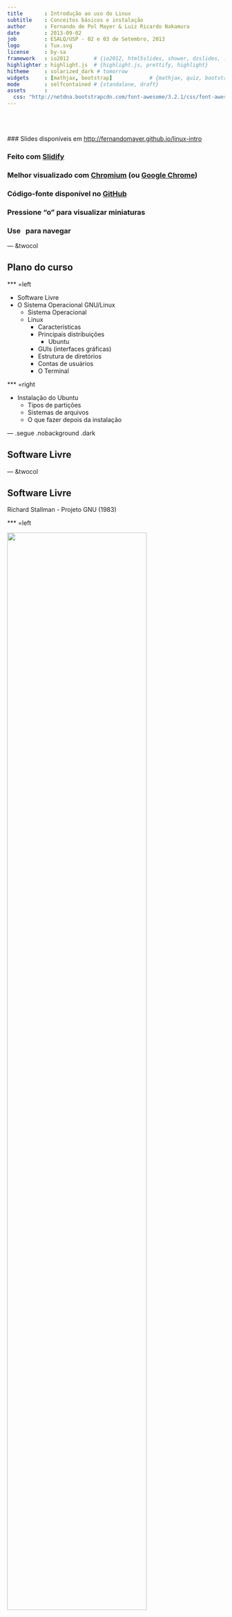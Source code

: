 ```yaml
---
title       : Introdução ao uso do Linux
subtitle    : Conceitos básicos e instalação
author      : Fernando de Pol Mayer & Luiz Ricardo Nakamura
date        : 2013-09-02
job         : ESALQ/USP - 02 e 03 de Setembro, 2013
logo        : Tux.svg
license     : by-sa
framework   : io2012        # {io2012, html5slides, shower, dzslides, ...}
highlighter : highlight.js  # {highlight.js, prettify, highlight}
hitheme     : solarized_dark # tomorrow
widgets     : [mathjax, bootstrap]            # {mathjax, quiz, bootstrap}
mode        : selfcontained # {standalone, draft}
assets      :
  css: "http://netdna.bootstrapcdn.com/font-awesome/3.2.1/css/font-awesome.css"
---
```


<!-- Algumas modificacoes necessarias enquanto o codigo do Slidify esta -->
<!-- em desenvolvimento -->
<!-- Para as marcacoes funcionarem -->
<style>
strong {
	font-weight: bold;
}
em {
	font-style: italic
}
</style>
<!-- FIM -->

<br><br><br>
### Slides disponíveis em [http://fernandomayer.github.io/linux-intro]()

### Feito com [Slidify](http://slidify.org)

### Melhor visualizado com [Chromium](http://www.chromium.org) (ou [Google Chrome](https://www.google.com/chrome))

### Código-fonte disponível no [GitHub](https://github.com/fernandomayer/linux-intro/tree/gh-pages)

### Pressione "o" para visualizar miniaturas

### Use <i class="icon-arrow-left"> &nbsp; </i><i class="icon-arrow-right"></i> para navegar

--- &twocol

## Plano do curso

*** =left

- Software Livre
- O Sistema Operacional GNU/Linux
	- Sistema Operacional
	- Linux
		- Características
		- Principais distribuições
			- Ubuntu
		- GUIs (interfaces gráficas)
		- Estrutura de diretórios
		- Contas de usuários
		- O Terminal

*** =right

- Instalação do Ubuntu
	- Tipos de partições
	- Sistemas de arquivos
	- O que fazer depois da instalação

--- .segue .nobackground .dark

## Software Livre

--- &twocol

## Software Livre

Richard Stallman - Projeto GNU (1983)

*** =left

<div class="centered">
<img src="assets/img/RMS.jpeg" width=80%/>
</div>

*** =right

<div class="centered">
<img src="assets/img/GNU.png" width=80%/>
</div>

--- &twocol

## Software Livre

Linus Torvalds - Linux (1991)

*** =left

<div class="centered">
<img src="assets/img/LT.jpeg" width=60%/>
</div>

*** =right

<div class="centered">
<img src="assets/img/Tux.svg" width=60%/>
</div>

--- &twocol

<br><br><br>
<center>
## GNU + Linux = GNU/Linux
</center>
<br><br>
*** =left

<div class="centered">
<img src="assets/img/GNU.png" width=60%/>
</div>

*** =right

<div class="centered">
<img src="assets/img/Tux.svg" width=60%/>
</div>

---

## Software Livre

### O que é software livre?

- Software que pode ser utilizado, estudado e modificado sem
    restrições
- Pode ser copiado e redistribuido (modificado ou não)
- A redistribuição tem uma única restrição: assegurar que os
    receptores tenham a mesma liberdade
- Para isso é necessário que os desenvolvedores (ou modificadores)
    disponibilizem o **código fonte**!

--- .segue bg:red

<i class="icon-unlock icon-4x pull-left icon-muted"></i>

<br><br><br>
## Atenção!
<br>
## Não confundir software **livre** com software **grátis**
<br>
## Livre como em “liberdade de expressão”, não grátis como “cerveja grátis”


---

## Software Livre

### Um software só é considerado livre quando é possível ter as 4 liberdades

0. Liberdade para usar o programa para qualquer propósito
1. Liberdade para estudar como o programa funciona, e modificá-lo para
    sua necessidade
2. Liberdade para redistribuir cópias (e ajudar o seu vizinho)
3. Liberdade para aprimorar o programa, e redistribuí-lo para que todos
    se beneficiem

---

## Software Livre

### Licenças livres

- GNU General Public License (GPL)
- BSD License
- Mozilla Public License
- MIT License
- Apache License

---

## Software Livre

### Exemplos de software livre que você já usa

- R!
- OpenOffice
- Firefox, Thunderbird
- Google Chrome (no Linux é Chromium)
- $\LaTeX$

---

## Software Livre

### Repositórios de software livre

- GitHub [http://github.com](http://github.com)
- SourceForge [http://sourceforge.net](http://sourceforge.net)
- Google Code [http://code.google.com](http://code.google.com)

---

## Software Livre

### Quem usa software livre?

- Academia
- Indústria
- Governo
    - [http://www.softwarelivre.gov.br](http://www.softwarelivre.gov.br)
    - [http://www.softwarepublico.gov.br](http://www.softwarepublico.gov.br)
    - [https://www.serpro.gov.br](https://www.serpro.gov.br)

--- .segue bg:green
<br>
## Você!
<br>
## A internet e a WWW surgiram do mesmo movimento e princípios do software livre
<br>
## Hoje em dia a grande maioria dos sites usa o servidor Apache e banco de dados POSTGRES para funcionar

---

## Software Livre

### Vantagens do software livre

- Projetos colaborativos: pessoas com experiências e visões diferentes
    contribuem para o benefício comum
- Segurança: *Given enough eyeballs, all bugs are shallow*
- Qualidade: o que é melhor, 12 ou 1M desenvolvedores?
- Sem “caixa preta”: transparência
- Flexibilidade: você decide o que usar e quando usar
- E **também** é de graça!

---

## Software Livre

### Porque devo me importar?

- Por todas as vantagens acima
- Como cientistas
    - Devemos ser transparentes em nossas pesquisas
    - Temos que reportar aquilo que estamos fazendo
    - Temos que provar os resultados que obtemos
    - Nossa pesquisa tem que ser **reproduzível**

---

## Software Livre

### Ciência (Estatística) aberta

Um exemplo: [FOAS](http://www.foastat.org)
<br>
<div class="centered">
<img src="assets/img/foas.png" width=80%/>
</div>

--- .segue .nobackground .dark

## O Sistema Operacional GNU/Linux

--- #myslide

<script>
$('#myslide').on('slideenter', function(){
  $(this).find('article')
    .append('<iframe width="640" height="360" src="//www.youtube.com/embed/yVpbFMhOAwE?rel=0" frameborder="0" allowfullscreen></iframe>')
});
$('#myslide').on('slideleave', function(){
  $(this).find('iframe').remove();
});
</script>

---

## Sistema Operacional

- É um conjunto de programas que fazem a interface entre o usuário e o
  *hardware*
- Sua principal função é o gerenciamento de recursos e periféricos,
  interpretação de mensagens e execução de programas
- Um SO pode ser dividido em duas partes:
	- **Núcleo** ou **kernel** desempenha as funções vitais do sistema
        (baixo-nível) $\rightarrow$ **Linux**
	- **Concha** ou **Shell** é a interface entre o usuário e o
        kernel. Pode ser em um formato "cru" como a linha de comando ou
        mais amigável com janelas gráficas $\rightarrow$ **GNU**
- O conjunto de kernel Linux e dos programas GNU é o sistema operacional
  que chamamos de **GNU/Linux** (ou simplesmente Linux)


---

## Linux

<!-- ### Histórico -->
<!-- - **1969-1973** Ken Thompson e Dennis Ritchie (Bell Labs) $\rightarrow$ -->
<!--     Unix (fechado e caro) -->
<!-- - **1987** Andrew Stuart Tanenbaum $\rightarrow$ Minix (aberto) -->
<!-- - **1991** Linux Torvals $\rightarrow$ Linux -->

### Principais características

- Livre e desenvolvido voluntariamente por programadores experientes,
  hackers, e contribuidores espalhados ao redor do mundo
- Convive pacificamente com outros sistemas operacionais no mesmo
  computador (embora não seja a melhor opção...)
- Multitarefa e multiusuário
- Modular: carrega apenas o necessário e libera memória após a
  utilização
- Não há a necessidade de reiniciar o sistema após a modificar alguma
  configuração ou instalar programas (apenas na atualização de kernel)

---

## Linux

### Principais características

- Roda confortavelmente em sistemas de baixo desempenho (processadores
  antigos, pouca memória RAM)
- **Não é vulnerável à vírus!** Devido à separação de privilégios clara
    entre usuário e administrador, vírus possuem uma ação muito
    limitada, por isso são inúteis. (Esqueça o anti-vírus!)
- Suporte completo e nativo a diversos dispositivos de comunicação (USB,
  Bluetooth, ...)
	  - Raramente serão necessários drivers externos (com excessão de
        tecnologias muito novas)
- Os sistemas de arquivos usados pelo GNU/Linux (Ext3, reiserfs, ...)
  organizam os arquivos de forma inteligente evitando a
  **fragmentação**, tornando um poderoso sistema para aplicações
  exigentes e gravações intensivas. (Esqueça o desfragmentador!)

---

## Linux

### Distribuições do Linux

- Devido à sua liberdade, um grupo de pessoas, empresa ou
  organização pode decidir distribuir uma versão do Linux com diferentes
  características
	  - Facilidade de uso
	  - Foco em desempenho
	  - Agrupar programas de interesse (programação, edição gráfica,
        ...)
- Cada **distribuição** tem uma característica própria como o sistema de
  instalação, objetivo, ..., embora todas apresentem a mesma estrutura
  básica do Linux


---

### Distribuições do Linux

Veja [Distrowatch](http://distrowatch.com)

<div class="centered">
<img src="assets/img/linux_grafico.jpg" width=80%/>
</div>


--- .segue .nobackground .dark

## Ubuntu

---

## Ubuntu

### Origem

- Termo Africano para "humanidade para os outros"
- Uma distribuição Linux baseada na simplicidade, usabilidade e fácil
  instalação
- Baseado na distribuição **Debian**, e patrocinada pela empresa Canonical
- Hoje é mantida pela (ampla) comunidade, apoiada pela Canonical

---

## Ubuntu

### Características

- Novas versões lançadas a cada 6 meses (em maio e outubro)
	- Suporte (atualizações) mantido por 9 meses nas versões normais, e
      por 5 anos nas versões LTS (Long Term Support)
- Central de programas com mais de 40000 pacotes disponíveis (incluindo
  R, $\LaTeX$, $\ldots$)
- Funciona "Live": através de um pen-drive ou DVD, sem necessidade de
  instalação
- Diversos "sabores":
	- [Edubuntu](http://www.edubuntu.org)
	- [Xubuntu](http://www.xubuntu.org)
	- [Ubuntu GNOME](http://ubuntugnome.org)
	- [Ubuntu Studio](http://ubuntustudio.org)

---

## Linux

### GUIs (Graphical User Interface)

Diversas cascas (*shell*) existem para o Linux. Algumas das principais
são:
- [Gnome](http://www.gnome.org)
- [KDE](http://www.kde.org)
- [XFCE](http://www.xfce.org)
- [Unity](https://unity.ubuntu.com)

Além, é claro, do **terminal**, onde você possui uma interação mais
"direta" com o kernel (veremos adiante).

Aqui você também tem a opção de escolha!

--- .segue .nobackgroun bg:brown

<br>
## Conheça o Ubuntu 12.04 LTS e sua interface Unity
<br><br><br><br>
<center>
<i class="icon-arrow-down icon-4x icon-muted"></i>
</center>

---

### Procure, abra e mexa:

- Firefox (entre em [http://fernandomayer.github.io/linux-intro](http://fernandomayer.github.io/linux-intro))
- LibreOffice Writer
- LibreOffice Calc
- gedit
- TeXMaker
- Nautilus
- R (ver link para RStudio Server)

---

## Linux

### Estrutura básica de diretórios

**O mais importante:** no Linux os diretórios são separados por `/` e
  não por `\` como no Windows
- Além disso, uma `/` (barra sozinha) tem um significado especial: é a
  **raíz de todo o sistema**, ou seja, todos os diretórios começam a
  partir dela.

Alguns dos principais diretórios são:
- `/bin`: arquivos executáveis de programas
- `/boot`: arquivos de inicialização do sistema
- `/etc`: arquivos de configuração
- `/usr`: arquivos de programas (a maior parte)
- `/home`: arquivos pessoais do usuário

---

### Estrutura básica de diretórios

<div class="centered">
<img src="assets/img/fhs.jpg" width=70%/>
</div>

--- .segue bg:green

<i class="icon-home icon-4x pull-left icon-muted"></i>

<br><br><br><br><br><br><br>
## Não há lugar como o nosso `/home`

--- 

## Linux

### O diretório `/home`

- O único diretório que você terá acesso (permissão de leitura e
  gravação) como usuário comum
- Cada usuário (em um mesmo computador) possui seu diretório no `/home`,
  completamente independente um do outro
	  - `/home/fernando`
	  - `/home/nakamura`
- Cada usuário possui um nome e uma senha para login
- Arquivos de configuração pessoais ficam sempre em `/home/usuario`

---

## Linux

### Contas de usuários

- Um conceito fundamental no Linux é a distinção clara entre usuário
  comum e o usuário `root`, ou o **super-usuário**
- O usuário `root` é único, e ocupa o posto mais alto na hierarquia de
  permissões (pode fazer tudo!)
- Os usuários comuns (no plural) possuem ações limitadas (por exemplo,
  não podem instalar programas) e acesso apenas ao `/home`
- Para um (ou mais) usuários pode ser atribuído os privilégios do `root`
  $\rightarrow$ são os **sudoers** (este é o padrão adotado pelo Ubuntu)

<div class="alert alert-info">
 <p>Esse é um dos motivos da grande segurança proporcionada pela Linux!</p>
</div>

---

### A fisionomia dos super-usuários

<div class="centered">
<img src="assets/img/super-users.jpg" width=80%/>
</div>

--- .segue .nobackground .dark

## <i class="icon-terminal icon-muted"></i> O Terminal 

---

## Linux

### Terminal

- O terminal (ou *shell*) é um interpretador de comandos que permite a
  interação entre o usuário e o sistema de uma forma mais direta

<div class="centered">
<img src="assets/img/kernel.png"/>
</div>


---

## Linux

### Terminal

- O terminal padrão do Linux é o `Bash`, mas existem outros (`sh`,
  `zsh`, ...)
- Um terminal pode ser:
	- **Interativo**: comandos são digitados e imediatamente executados
	- **Não interativo**: comandos são organizados em um *script* e
        depois executados (*shell script*)
- Um terminal pode ser aberto como um programa comum na interface (GUI)
  do Linux
- Ou, sem interface gráfica através dos comandos `<Ctrl><Alt><F1>`
	- Do `<F1>` ao `<F6>` são terminais independentes
	- A interface gráfica fica no `<F7>`

---

## Linux

### Abra um terminal (na GUI):

```bash
aluno@lce:~$
```
- Tudo que está antes de `:` é o usuário logado (`aluno`) e o nome da
  máquina (`lce`)
- Depois de `:` fica o diretório atual
	- O símbolo `~` é um atalho (*alias*) para `/home/usuario`
- Veja:
	- `pwd` mostra o diretório atual
	- `ls` lista os diretórios e arquivos presentes no diretório atual
	- `whoami` (em caso de dúvida existencial...)

---

## Linux

### Terminal

- Em caso de dúvida sobre como funciona um comando ou sua utilidade,
  abra a página de ajuda com o `man`. Por exemplo,

```bash
aluno@lce:~$ man ls
```
- Navegue com as setas e aperte `q` para sair e voltar ao terminal
- Muitas opções podem ser passadas a um comando, sempre precedidas de
  `-`, e com um espaço. Por exemplo

```bash
aluno@lce:~$ ls -l
```
- A opção (*flag*) `-l` faz com que a saída do `ls` seja em formato de
  lista

---

## Linux

### Terminal

Mais opções podem ser passadas ao mesmo tempo. Por exemplo

```bash
aluno@lce:~$ ls -lah
```
Estas três opções juntas fazem com que o `ls`:
- Retorne uma lista `l`
- Mostre os arquivos ocultos `a` (ou `--all`)
- Mostre os tamanhos dos arquivos em formato para humanos `h`

--- bg:red

## Importante!

### Arquivos ocultos

- Um arquivo (ou diretório) oculto no Linux é simplesmente um arquivo que
	contém um ponto (`.`) na frente do nome.
- Por exemplo:
	- `arquivo.txt` é um arquivo normal
	- `.arquivo.txt` é um arquivo oculto
- Normalmente são utilizados para arquivos de configuração
- No Nautilus, aperte `<Ctrl><h>` para habilitar/desabilitar a
  visualização destes arquivos

---

## Linux

### Terminal

A saída do comando `ls -lah` mostra uma série de resultados
interessantes. Por exemplo:

```bash
fernando@kirk:~$ ls -lah
total 11M
drwxr-xr-x 42 fernando fernando 4,0K Ago 30 15:24 .
drwxr-xr-x  4 root     root     4,0K Jul 25 22:59 ..
drwx------  3 fernando fernando 4,0K Ago 30 12:37 .dropbox
drwx------ 31 fernando fernando 4,0K Ago 30 12:37 Dropbox
drwxr-xr-x 13 fernando fernando 4,0K Ago 27 22:29 Music
-rw-rw-r--  1 fernando fernando   47 Jul 26 04:12 .Renviron
-rw-rw-r--  1 fernando fernando  780 Ago 22 14:23 .Rprofile
drwxrwxr-x  9 fernando fernando 4,0K Ago  6 14:08 Ubuntu One
drwxr-xr-x  4 fernando fernando 4,0K Ago 28 00:58 Videos
```

---

## Linux

### Terminal

De trás pra frente temos

- O nome do arquivo ou diretório
	- Um ponto `.` significa **este diretório**
	- Dois pontos `..` representa o **diretório acima**
- A data de última modificação
- O tamanho do arquivo, em Kb, MB ou GB (porque usamos a opção `h`)
- O dono (usuário) do arquivo/diretório e o grupo ao qual pertence
	- Normalmente um usuário pertence à vários grupos que dão acesso à
      arquivos comuns (não iremos nos aprofundar em permissões de
      grupos)
- O número de arquivos contidos em um diretório (para arquivos será
  sempre 1)
- As permissões de acesso

---

## Linux

### Permissões

A primeira coluna mostra as permissões para cada arquivo/diretório, e
funciona assim:

<div class="centered">
<img src="assets/img/perms.png"/>
</div>
<br>

- O primeiro *string* mostra se é um diretório `d` ou um arquivo comum
  `-`
- Os outros 9 caracteres são divididos em três grupos, referente às
  permissões de usuário (dono), do grupo, e demais usuários

---

## Linux

### Permissões

As permissões para o usuário, grupo e demais podem ser

Caracter | Permissão
---------|----------
`r`      | Permissão de leitura (*read*)
`w`      | Permissão de escrita (*write*)
`x`      | Permissão de execução (*execute*)
`-`      | Permissão desabilitada

---

## Linux

### Permissões

Dessa forma,

```bash
drwxr-xr-x 13 fernando fernando 4,0K Ago 27 22:29 Music
-rw-rw-r--  1 fernando fernando  780 Ago 22 14:23 .Rprofile
```

- `Music` é um diretório (`d`), do usuário `fernando`, do grupo
  `fernando`
	  - O dono possui permissão de gravação, escrita e execução (`rwx`)
	  - O grupo e os demais possuem permissão de leitura e execução (`r-x`)
- `.Rprofile` é um arquivo comum (`-`) (e oculto!)
      - O dono e o grupo possuem permissão de leitura e gravação (`rw-`)
	  - Os demais possuem permissão de leitura apenas (`r--`)

---

## Linux

### Terminal

Para mudar de diretório, use o comando `cd` (*change directory*)

```bash
aluno@lce:~$ cd Documentos
aluno@lce:~/Documentos$
```

Note que `Documentos` é um diretório que está em `/home/aluno`. Como
você já está em `/home/aluno` não é necessário especificar todo o
caminho novamente, mas esse comando é equivalente a

```bash
aluno@lce:~$ cd /home/aluno/Documentos
```
Ou

```bash
aluno@lce:~$ cd ~/Documentos
```

---

### Tente a seguinte sequência de comandos:

Um `#` é um comentário

```bash
cd /
pwd
ls
cd /home
pwd
ls
cd /usr
pwd
ls
cd # O que acontece aqui?
pwd
ls
cd ~ # E aqui?
pwd
ls
```

---

### Agora veja

```bash
aluno@lce:~$ cd Documentos
aluno@lce:~/Documentos$ pwd
/home/aluno/Documentos
aluno@lce:~/Documentos$ cd ..
aluno@lce:~$ pwd
/home/aluno
aluno@lce:~$ cd -
aluno@lce:~/Documentos$ pwd
/home/aluno/Documentos
```
<br>
- `cd ..` volta um diretório acima (lembra do `..` no `ls -lah`?)
- `cd -` volta para o último diretório visitado

---

## Linux

### Terminal

Para **criar** um diretório, use o comando `mkdir` (*make directory*)

```bash
aluno@lce:~$ ls
aluno@lce:~$ mkdir curso_linux
aluno@lce:~$ ls
aluno@lce:~$ cd curso_linux
aluno@lce:~/curso_linux$ ls
```

---

## Importante!

### Nomes de comandos e diretórios

- Os nomes de comandos são *case-sensitive*, ou seja

<center>
`ls` $\neq$ `Ls` $\neq$ `LS`
</center>

- Os nomes de diretórios e arquivos são *case-sensitive*, portanto

<center>
`curso_linux` $\neq$ `Curso_linux` $\neq$ `Curso_Linux` $\neq$ `CURSO_LINUX`
</center>

- Note que você pode ter o mesmo nome de diretório capitalizado
  diferente em um mesmo lugar, mas serão independentes

- Os nomes de diretórios e arquivos *podem* conter espaços (ex.: `curso
  linux`), mas você realmente não vai querer fazer isso
  <i class="icon-smile"></i>

- Use o `<Tab>` para autocompletar comandos e nomes de arquivos/diretórios!

---

## Linux

### Terminal

Para **remover** um diretório, use o comando `rm` (*remove*)

```bash
aluno@lce:~$ rm -r curso_linux
aluno@lce:~$ ls
```

- A opção `-r` é necessária para remover recursivamente um diretório
- Se o diretório estiver vazio, podemos usar apenas `rmdir curso_linux`

<div class="alert alert-info">
 <p>Cuidado! Remover pelo terminal não tem volta!</p>
</div>

---

## Linux

### Terminal

Para **criar** um arquivo de texto, podemos usar o gedit

```bash
aluno@lce:~$ mkdir curso_linux
aluno@lce:~$ cd curso_linux/
aluno@lce:~/curso_linux$ ls
aluno@lce:~/curso_linux$ gedit arquivo.txt &
```
- Escreva alguma coisa, salve e feche o programa
- Note o `&` no final do comando: ele serve para executar e retornar
  para a linha de comando (caso contrário, o terminal ficaria "ocupado")
<div class="alert alert-info">
 <p>O comando `gedit` também pode ser usado para **abrir** arquivos de
  texto já existentes</p>
</div>

---

## Linux

### Terminal

Para **copiar** um arquivo usamos o `cp` (*copy-paste*) que tem a
seguinte sintaxe

```bash
cp <arquivo original> <arquivo cópia>
```
Por exemplo, para copiar `arquivo.txt` de `/home/aluno/curso_linux` para
`/home/aluno/Documentos`

```bash
aluno@lce:~/curso_linux$ cp arquivo.txt /home/aluno/Documentos
```
Note que qualquer um destes comandos faria a mesma coisa

```bash
cp arquivo.txt ~/Documentos
cp arquivo.txt ../Documentos
```

---

## Linux

### Terminal

Para copiar um arquivo de um diretório para o atual, por exemplo

```bash
aluno@lce:~/curso_linux$ cd ../Documentos
aluno@lce:~/Documentos$ cp ~/curso_linux/arquivo.txt .
```
- Note que o ponto `.` no final representa o diretório atual

Para copiar **todos** os arquivos de um diretório para outro

```bash
aluno@lce:~/Documentos$ cd
aluno@lce:~$ cp curso_linux/* Downloads
```
- O asterisco `*` dentro de um diretório significa "tudo" que estiver
  dentro dele

---

## Linux

### Terminal

Para **mover** um arquivo entre diretórios usamos o `mv` (*move*), que
possui a mesma sintaxe e funciona da mesma forma que o `cp`. Por exemplo

```bash
aluno@lce:~$ mv curso_linux/arquivo.txt .
```
O comando `mv` também serve para **renomear** um arquivo, se for
aplicado no mesmo diretório. Por exemplo, para renomear `arquivo.txt`
para `arquivo_curso.txt`

```bash
aluno@lce:~$ mv arquivo.txt arquivo_curso.txt
```

---

## Linux

### Terminal

Para **remover** um arquivo qualquer, usamos o `rm` novamente

```bash
aluno@lce:~$ rm arquivo_curso.txt
```

Para remover todos os arquivos de um diretório, mas sem remover o
diretório em si também usamos o `*`

```bash
aluno@lce:~$ rm curso_linux/*
```
<div class="alert alert-info">
<p>Novamente cuidado! O rm vai remover tudo sem nenhum aviso e sem
 possibilidade de restauração!</p>
</div>

---

## Linux

### Alguns comandos úteis para arquivos de texto

```bash
# mostra o tipo de arquivo, codificação de carecteres, ...
aluno@lce:~$ file arquivo.txt 
# imprime na tela todo o conteúdo do arquivo
aluno@lce:~$ cat arquivo.txt 
# imprime as 10 primeiras linhas
aluno@lce:~$ head arquivo.txt 
# imprime as 10 últimas linhas
aluno@lce:~$ tail arquivo.txt 
```

---

## Exercícios

1. Visite os seguintes diretórios, utilizando o comando `cd`, use `pwd`
para conferir o local e `ls` para listar o conteúdo
	- `/home`, `/proc`, `/boot`, `/usr/bin`
2. Em `/home/aluno` crie um diretório com seu nome e
	1. Entre nesse diretório e crie um novo diretório chamado
      `curso_linux`
	2. Crie um arquivo de texto (`teste.txt`) com algum conteúdo
	- Crie outro arquivo de texto oculto (`.oculto.txt`)
	- Copie `teste.txt` para o seu diretório `curso_linux`
	- Copie `teste.txt` para o diretório `~/Documentos`
	- Renomeie `teste.txt` para `delete.txt`
	- Mova `delete.txt` para o diretório `curso_linux`
	- Remova o diretório `curso_linux`
	- O que sobrou no diretório com seu nome?

---

## Desafio

### Baixar e instalar o Rgedit plugin

1. Baixar o código fonte em [http://rgedit.sourceforge.net](http://rgedit.sourceforge.net)
2. Descompactar o arquivo pelo terminal
	- Dica: `tar -jxvf <arquivo.tar.bz2>`
3. Entre no diretório descompactado
4. Abra o `ReadMe.txt` no `gedit` e leia as instruções
	- Dica: você está usando o gedit3 (verifique a versão pelo menu
      do prórpio programa)
5. Abra o gedit, habilite o plugin (conforme descrito no `ReadMe.txt`) e
   tente rodar algum comando do R

>- Você está usando uma conta de usuário comum (`aluno`). Porque então
	conseguiu instalar alguma coisa no sistema??

--- .segue .nobackground .dark

## Instalação do Ubuntu

---

## Antes:

### Faça um backup dos seus dados!

### Se você planeja instalar lado-a-lado com o Windows, terá que fazer a desfragmentação da partição

### Baixar a última versão do Ubuntu (13.04 codinome Raring Ringtail)

- Entre em [http://ubuntu.c3sl.ufpr.br/releases/raring](http://ubuntu.c3sl.ufpr.br/releases/raring)
	  - Escolha a versão 32 bits para computadores antigos (com menos de
        3 GB de RAM)
	  - Escolha a versão 64 bits para computadores mais novos (com
        Windows 8 ou com mais de 3 GB de RAM)
- Gravar a imagem (`iso`) em um DVD ou criar um pen-drive

---

### Criando um pen-drive de inicialização

- Iniciar o sistema por um pen-drive é mais rápido do que pelo DVD
- Se for usar o Windows, é necessário baixar e instalar o
  [Universal USB Installer](http://www.pendrivelinux.com/universal-usb-installer-easy-as-1-2-3/)
	  - Siga as instruções do
        [site do Ubuntu](http://www.ubuntu.com/download/desktop/create-a-usb-stick-on-windows)
- Se estiver usando um computador do Lab no Linux, abra o "Criador de
  discos de inicialização" ou `usb-creator` (já instalado)

### Para iniciar a instalação

- Insira o pen-drive ou DVD, reinicie e espera até carregar o sistema
	- Caso não entre, reinicie novamente e durante a inicialização
      aperte `F12` ou `Esc` para escolher o dispositivo de inicialização

---

### Mas, antes de entrar na Matrix ...

<div class="centered">
<img src="assets/img/3d-matrix.jpg" width=70%/>
</div>

---

## Tipos de partições

O particionamento de disco é o ato de dividir um disco rígido em
múltiplas unidades, ou **partições**, fazendo com que cada unidade seja
tratada como um disco. Isto é o que possibilita que vários
sistemas operacionais sejam instalados em um mesmo disco. As partições
podem ser

- **Primárias**: deve haver pelo menos uma, e no máximo quatro partições
    primárias em um disco
- **Estendidas**: só pode haver uma partição estendida, que é tratada
    como uma partição primária. Serve para abrigar outras partições do
    tipo lógicas
- **Lógicas**: são as partições que residem dentro das estendidas. Devem
    existir pelo menos uma e no máximo 12 partições lógicas dentro de
    uma estendida

---

## Tipos de partições

No Linux, as partições estão localizadas no `/dev/sda` (se houver mais
de um disco será `/dev/sdb`, ...):

- `/dev/sda1` até `/dev/sda4` são reservados para partições primárias
- `/dev/sda5` até `/dev/sda16` são reservados para as partições lógicas

> Note que uma partição estendida ocupa o lugar de uma primária

Dessa forma, se um disco possui 1 partição primária, 1 estendida, e
3 lógicas:

- `/dev/sda1` $\rightarrow$ primária
- `/dev/sda2` $\rightarrow$ estendida
	- `/dev/sda5` $\rightarrow$ lógica
	- `/dev/sda6` $\rightarrow$ lógica
	- `/dev/sda7` $\rightarrow$ lógica

---

## Tipos de partições

### A partição SWAP

- A SWAP é um tipo especial de partição no Linux
- O Linux divide a memória RAM em "pedaços" de memória, chamados de
*páginas*
- Quando a memória RAM fica lotada com estas páginas, o sistema usa este
  espaço no disco rígido (a SWAP) para armazenar este excesso de páginas
  ("paginação")
- Isso faz com que o sistema não "trave" por falta de memória <i class="icon-thumbs-up"></i>
- Normalmente é recomendado criar uma partição SWAP com o dobro de
  tamanho da memória RAM

---

## Sistemas de arquivos

### Toda partição deve ter um sistema de arquivos

- Um sistema de arquivos é uma forma de organização de dados, que
  especifica como o sistema operacional deve armazenar, ler e gravar
- No Windows os mais usados são: `fat32` e `ntfs`
- No Linux existem mais opções como
	- `Ext3`, `Ext4`
	- `reiserFS`
	- `XFS`
- O mais utilizado (e provavelmente mais estável) é o `Ext4`

---

### Agora sim ...

<div class="centered">
<img src="assets/img/3d-matrix.jpg" width=70%/>
</div>

---

## Instalação

### Etapas

1. Rode o sistema pelo DVD ou pen-drive e vá em **Experimentar Ubuntu**
2. Abra o editor de partições `gparted` e veja como está seu HD
	- Se for instalar lado-a-lado com o Windows, redimensione (diminua)
      a partição
3. Crie as partições conforme necessário
    - Lembre dos tipos de partições existentes
	- Use `Ext4` para o sistema de arquivos
	- Não esqueça da SWAP
4. Clique no ícone para instalar o Ubuntu e siga os passos
    - Na tela **Tipo de instalação** selecione a **opção avançada**
	- Selecione a partição de instalação e clique em **Change** para
      selecionar o sistema de arquivos e o ponto de montagem (geralmente
      apenas o `/`)
5. Preencha os dados necessários e bem vindo ao Ubuntu

---

## Instalação

### O que fazer após a instalação

**Importante!** 99,9% dos softwares que você precisa estão disponíveis
  em repositórios próprios do Ubuntu. Sempre instale os programas destes
  repositórios para garantir compatibilidade e segurança!

- Abra a "Central de Programas", procure e instale o `synaptic`
- O Synaptic é um gerenciador de pacotes mais eficiente e altamente
  recomendado para uso no lugar da "Central de Programas"

---

## Instalação

### O que fazer após a instalação

Entre nas configurações e "Programas e atualizações". Certifique-se
que todas as opções da aba "Aplicativos Ubuntu" estejam marcados

<div class="centered">
<img src="assets/img/programas.png" width=50%/>
</div>

---

## Instalação

### O que fazer após a instalação

Abra o Synaptic e instale os seguintes pacotes:

- `default-jdk` e `icedtea-plugin` para instalar Java (BB, ...)
- `chromium-browser` para o Chromium
- `texlive-full` para a distribuiçao $\TeX$Live completa
- `texmaker` para edição dos arquivos `.tex`

Você pode procurar mais pacotes e instalar à medida que for necessário

---

## Instalação

### O que fazer após a instalação

Dropbox

- O driver para o Dropbox é proprietário e não está nos repositórios do
  Ubuntu
- É um dos 0,01% dos programas que precisam ser baixados e instalados
  separadamente
- Entre no
  [site do Dropbox para Linux](https://www.dropbox.com/install?os=lnx) e
  escolha a versão 32-bit ou 64-bit para Ubuntu
- Você vai baixar um arquivo `.deb`
	- Clicando 2 vezes abrirá a "Central de Programas" e você terá a
      opção de instalar

---

## Instalação

### O que fazer após a instalação

**R**

Nos respositórios do Ubuntu ja existe o R (pacote `r-base`), mas sempre
em uma versão mais antiga. Para instalar e manter sempre a última versão
do R basta adicionar um repositório do CRAN.

- As instruções estão na própria
  [página do CRAN para Ubuntu](http://cran.r-project.org/bin/linux/ubuntu)
- Você pode adicionar o repositório usando a interface gráfica
	- Entre nas configurações e clique em "Programas e atualizações"
	- Na aba "Outros programas", clique em "Adicionar" e cole o
      repositório conforme mostrado na página do CRAN
- **Mas** é muito mais divertido fazer isso pelo **terminal**...

---

## R

Para adicionar o repositório do CRAN com a última versão do R para
Ubuntu, no terminal

- Abra (com o `gedit`) o arquivo `/etc/apt/sources.list`

```bash
sudo gedit /etc/apt/sources.list &
```
- Esse arquivo contém o endereço de todos os repositórios de software
- Note o comando `sudo` antes do `gedit`
	- Como o arquivo `sources.list` não está no seu `/home`, é
      necessário ser um super-usuário para alterá-lo
	- O `sudo` (*super-user do*) permite que você execute apenas um
      comando específico como super-usuário (porque você é um *sudoer*
      no sistema)

Continua...

---

### sudo
<br><br>
<div class="centered">
<img src="assets/img/sandwich.png"/>
</div>

---

## R

- Dentro do `/etc/apt/sources.list` adicione a seguinte linha, referente
  ao repositório CRAN

```bash
deb http://brieger.esalq.usp.br/CRAN/bin/linux/ubuntu raring/
```
- Para atualizar os pacotes (e reconhecer as novas versões)

```bash
sudo apt-get update
```
- E para instalar o R (também pode ser feito pelo Synaptic agora)

```bash
sudo apt-get install r-base r-base-dev
```
- Para abrir o R (no terminal)

```bash
R
```
**Sim, o R é um programa que roda no terminal**

---

## R

Para usar o R de forma apropriada você pode escolher entre muitos
editores como

- [Emacs](http://www.gnu.org/software/emacs/) com
  [ESS](http://ess.r-project.org/) (altamente recomendado!)
- [Rgedit plugin](http://rgedit.sourceforge.net/) para o gedit (já vimos
  aqui)
- [Vim-R-plugin](http://www.vim.org/scripts/script.php?script_id=2628)
  (para o editor `vim`)
- Rstudio
	- A versão do Rstudio para Ubuntu pode ser baixada em
      [http://www.rstudio.com/ide/download/desktop](http://www.rstudio.com/ide/download/desktop)
      como um arquivo `.deb` (confira se a versão é 32-bit ou 64-bit)
	- Para instalar, clique duas vezes para abrir a "Central de
      Programas"


---

## Onde buscar ajuda

A comunidade Ubuntu/Linux já é muito grande e carrega o espírito do
software livre de ajudar o vizinho. Por isso, uma busca no Google
geralmente vai sanar suas dúvidas. Mesmo assim, se precisar perguntar
alguns lugares são

- [Ask Ubuntu](http://askubuntu.com/)
- [Ubuntu Forums](http://ubuntuforums.org)
- [Ubuntu Forums Português](http://ubuntuforum-br.org)

---

## Material baseado (principalmente) em

- [Guia FOCA](http://www.guiafoca.org)
- [Linux Básico - PET Computação UFPR](http://www.inf.ufpr.br/nicolui/Docs/Livros/LinuxBasico)
- [Outra apostila do PET UFPR (em PDF)](http://pet.inf.ufpr.br/Apostilas/ApostilaLinux.pdf)
